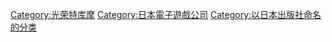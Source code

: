 {{catmore}}

[[Category:光荣特库摩|Category:光荣特库摩]]
[[Category:日本電子遊戲公司|Category:日本電子遊戲公司]]
[[Category:以日本出版社命名的分类|Category:以日本出版社命名的分类]]